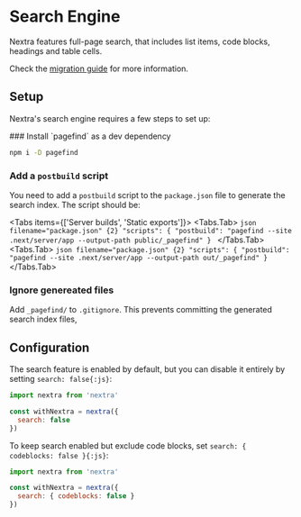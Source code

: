 
# Search Engine

Nextra features full-page search, that includes list items, code blocks,
headings and table cells.

Check the
[migration guide](https://the-guild.dev/blog/nextra-4#new-search-engine--pagefind)
for more information.

## Setup

Nextra's search engine requires a few steps to set up:

<Steps>
### Install `pagefind` as a dev dependency

```sh npm2yarn
npm i -D pagefind
```

### Add a `postbuild` script

You need to add a `postbuild` script to the `package.json` file to generate the
search index. The script should be:

<Tabs items={['Server builds', 'Static exports']}>
  <Tabs.Tab>
    ```json filename="package.json" {2}
    "scripts": {
      "postbuild": "pagefind --site .next/server/app --output-path public/_pagefind"
    }
    ```
  </Tabs.Tab>
  <Tabs.Tab>
    ```json filename="package.json" {2}
    "scripts": {
      "postbuild": "pagefind --site .next/server/app --output-path out/_pagefind"
    }
    ```
  </Tabs.Tab>
</Tabs>

### Ignore genereated files

Add `_pagefind/` to `.gitignore`. This prevents committing the generated search
index files,

</Steps>

## Configuration

The search feature is enabled by default, but you can disable it entirely by
setting `search: false{:js}`:

```js filename="next.config.mjs" {4}
import nextra from 'nextra'

const withNextra = nextra({
  search: false
})
```

To keep search enabled but exclude code blocks, set
`search: { codeblocks: false }{:js}`:

```js filename="next.config.mjs" {4}
import nextra from 'nextra'

const withNextra = nextra({
  search: { codeblocks: false }
})
```
